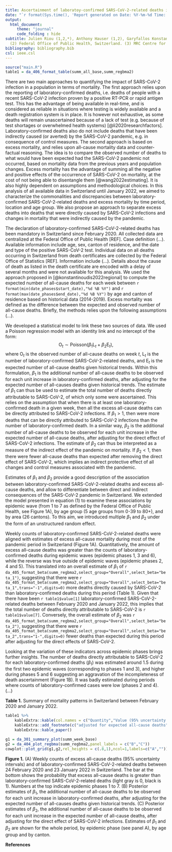 ```yaml
---
title: Ascertainment of laboratoy-confirmed SARS-CoV-2-related deaths in Switzerland until January 2022
date: "`r format(Sys.time(), 'Report generated on Date: %Y-%m-%d Time: %H:%M')`"
output:
  html_document:
     theme: "journal"
     code_folding : hide
subtitle: Julien Riou (1,2,*), Anthony Hauser (1,2), Garyfallos Konstantinoudis (3) ^[(1) Institute of Social and Preventive Medicine, University of Bern, Switzerland.
  (2) Federal Office of Public Health, Switzerland. (3) MRC Centre for Environment and Health, Department of Epidemiology and Biostatistics, School of Public Health, Imperial College London, London, UK. *julien.riou@ispm.unibe.ch]
bibliography: bibliography.bib
csl: ieee.csl
---
```



```r
source("main.R")
table1 = da_406_format_table(summ_all_base,summ_regbma2)
```


There are two main approaches to quantifying the impact of SARS-CoV-2 infection in a population in terms of mortality. 
The first approach relies upon the reporting of laboratory-confirmed deaths, i.e. deaths of people with a recent SARS-CoV-2 infection proven by a positive RT-PCR or rapid antigen test.
This has the advantage of being available in real-time, and is considered as reliable in situations where testing is widely available and a death registration system is in place.
It is however not exhaustive, as some deaths will remain unascertained because of a lack of test (e.g. because of test shortages or overwhelmed health systems) [@li2020researchfactors].
Laboratory-confirmed deaths also do not include deaths that have been indirectly caused (or averted) by the SARS-CoV-2 pandemic, e.g. in consequence of control measures. 
The second approach is based on excess mortality, and relies upon all-cause mortality data and counter-factual reasoning.
The idea is to compare the observed number of deaths to what would have been expected had the SARS-CoV-2 pandemic not occurred, based on mortality data from the previous years and population changes.
Excess mortality has the advantage of summing all the negative and positive effects of the occurrence of SARS-CoV-2 on mortality, at the cost of not being able to disentangle them [@wang2022estimating]. 
It is also highly dependent on assumptions and methodological choices.
In this analysis of all available data in Switzerland until January 2022, we aimed to characterize the commonalities and discrepancies between laboratory-confirmed SARS-CoV-2-related deaths and excess mortality by time period, location and age group. We also propose an approach to separate excess deaths into deaths that were directly caused by SARS-CoV-2 infections and changes in mortality that were indirectly caused by the pandemic.

The declaration of laboratory-confirmed SARS-CoV-2-related deaths has been mandatory in Switzerland since February 2020. 
All collected data are centralized at the Federal Office of Public Health [REF].
Case definition (...).
Available information include age, sex, canton of residence, and the date and type of the positive SARS-CoV-2 test.
Individual data on all deaths occurring in Switzerland from death certificates are collected by the Federal Office of Statistics [REF]. 
Information include (...).
Details about the cause of death as listed in the death certificate are encoded with a delay of several months and were not available for this analysis.
We used the approach proposed in [@konstantinoudis2022regional] to compute the expected number of all-cause deaths for each week between `r format(min(date_phases$start_date),"%d %B %Y")` and `r format(max(date_phases$end_date),"%d %B %Y")` by age and canton of residence based on historical data (2014-2019).
Excess mortality was defined as the difference between the expected and observed number of all-cause deaths.
Briefly, the methods relies upon the following assumptions (...).

We developed a statistical model to link these two sources of data.
We used a Poisson regression model with an identity link and no intercept of the form:
$$
\text{O}_{t} \sim \text{Poisson}\left( \beta_1\text{L}_{t} + \beta_2\text{E}_{t} \right),
$$
where $\text{O}_{t}$ is the observed number of all-cause deaths on week $t$, $\text{L}_{t}$ is the number of laboratory-confirmed SARS-CoV-2-related deaths, and $\text{E}_{t}$ is the expected number of all-cause deaths given historical trends.
Within this formulation, $\beta_1$ is the additional number of all-cause deaths to be observed for each unit increase in laboratory-confirmed deaths, after adjusting for the expected number of all-causes deaths given historical trends.
The estimate of $\beta_1$ can thus be used to estimate the total number of deaths directly attributable to SARS-CoV-2, of which only some were ascertained.
This relies on the assumption that when there is at least one laboratory-confirmed death in a given week, then all the excess all-cause deaths can be directly attributed to SARS-CoV-2 infections.
If $\beta_1>1$, then were more deaths that can be directly attributed to SARS-CoV-2 infections than the number of laboratory-confirmed death. 
In a similar way, $\beta_2$ is the additional number of all-cause deaths to be observed for each unit increase in the expected number of all-cause deaths, after adjusting for the direct effect of SARS-CoV-2 infections. 
The estimate of $\beta_2$ can thus be interpreted as a measure of the indirect effect of the pandemic on mortality.
If $\beta_2<1$, then there were fewer all-cause deaths than expected after removing the direct effect of SARS-CoV-2, which implies an indirect protective effect of all changes and control measures associated with the pandemic.

Estimates of $\beta_1$ and $\beta_2$ provide a good description of the association between laboratory-confirmed SARS-CoV-2-related deaths and excess all-cause deaths, and allow to differentiate between direct and indirect consequences of the SARS-CoV-2 pandemic in Switzerland.
We extended the model presented in equation (1) to examine these associations by epidemic wave (from 1 to 7 as defined by the Federal Office of Public Health, see Figure 1A), by age group (5 age groups from 0-39 to 80+), and by area (26 cantons).
To this aim, we introduced multiple $\beta_1$ and $\beta_2$ under the form of an unstructured random effect.

Weekly counts of laboratory-confirmed SARS-CoV-2-related deaths were aligned with estimates of excess all-cause mortality during most of the pandemic period in Switzerland (Figure 1A). 
Quantitatively, the amount of excess all-cause deaths was greater than the counts of laboratory-confirmed deaths during epidemic waves (epidemic phases 1, 3 and 6), while the reverse was true outside of epidemic waves (epidemic phases 2, 4 and 5).
This translated into an overall estimate of $\beta_1$ of `r da_405_format_beta(summ_regbma2,select_group="Overall",select_beta="beta_1")`, 
suggesting that there were `r da_405_format_beta(summ_regbma2,select_group="Overall",select_beta="beta_1",trans="-1",digits=0)` more deaths directly caused by SARS-CoV-2 than laboratory-confirmed deaths during this period (Table 1).
Given that there have been `r table1$value[1]` laboratory-confirmed SARS-CoV-2-related deaths between February 2020 and January 2022, this implies that the total number of deaths directly attributable to SARS-CoV-2 is `r table1$value[7]`.
Conversely, the overall estimate of $\beta_2$ was `r da_405_format_beta(summ_regbma2,select_group="Overall",select_beta="beta_2")`, suggesting that there were `r da_405_format_beta(summ_regbma2,select_group="Overall",select_beta="beta_2",trans="1-",digits=0)` fewer deaths than expected during this period after adjusting for the direct effects of SARS-CoV-2.

Looking at the variation of these indicators across epidemic phases brings further insights.
The number of deaths directly attributable to SARS-CoV-2 for each laboratory-confirmed deaths ($\beta_1$) was estimated around 1.5 during the first two epidemic waves (corresponding to phases 1 and 3), and higher during phases 5 and 6 suggesting an aggravation of the incompleteness of death ascertainment (Figure 1B).
It was badly estimated during periods where counts of laboratory-confirmed cases were low (phases 2 and 4).
(...)


**Table 1.** Summary of mortality patterns in Switzerland between February 2020 and January 2022. 

```r
table1 %>% 
    kableExtra::kable(col.names = c("Quantity","Value (95% uncertainty interval where applicable)")) %>% 
    kableExtra::add_footnote(c("adjusted for expected all-cause deaths","adjusted for deaths directly caused by SARS-CoV-2")) %>% 
    kableExtra::kable_paper() 
```


```r
g1 = da_301_summary_plot(summ_week_base)
g2 = da_404_plot_regbma(summ_regbma2,panel_labels = c("B","C"))
cowplot::plot_grid(g1,g2,rel_heights = c(.8,1),ncol=1,labels=c("A",""))
```

**Figure 1.** (A) Weekly counts of excess all-cause deaths (95% uncertainty intervals) and of laboratory-confirmed SARS-CoV-2-related deaths between 24 February 2020 and 23 January 2022 in Switzerland. The bar at the bottom shows the probability that excess all-cause deaths is greater than laboratory-confirmed SARS-CoV-2-related deaths (light gray is 0, black is 1). Numbers at the top indicate epidemic phases 1 to 7. (B) Posterior estimates of $\beta_1$, the additional number of all-cause deaths to be observed for each unit increase in laboratory-confirmed deaths, after adjusting for the expected number of all-causes deaths given historical trends. (C) Posterior estimates of $\beta_2$, the additional number of all-cause deaths to be observed for each unit increase in the expected number of all-cause deaths, after adjusting for the direct effect of SARS-CoV-2 infections. Estimates of $\beta_1$ and $\beta_2$ are shown for the whole period, by epidemic phase (see panel A), by age group and by canton.


**References**